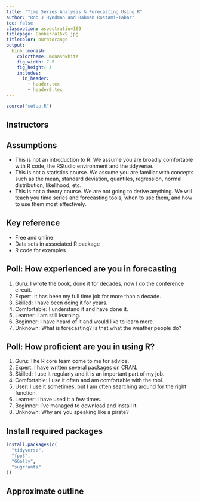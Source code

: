 ```yaml
---
title: "Time Series Analysis & Forecasting Using R"
author: "Rob J Hyndman and Bahman Rostami-Tabar"
toc: false
classoption: aspectratio=169
titlepage: Canberra16x9.jpg
titlecolor: burntorange
output:
  binb::monash:
    colortheme: monashwhite
    fig_width: 7.5
    fig_height: 3
    includes:
      in_header:
        - header.tex
        - header0.tex
---
```


```r
source("setup.R")
```

## Instructors

\placefig{0.6}{1.5}{width=3.5cm}{Rob}
\begin{textblock}{6.5}(5.6,1.3)
\begin{alertblock}{Rob J Hyndman}
\href{https://twitter.com/robjhyndman}{\faicon{twitter} @robjhyndman}\\
\href{https://github.com/robjhyndman}{\faicon{github}  @robjhyndman}\\
\href{https://robjhyndman.com}{\faicon{home} robjhyndman.com}\\
\href{mailto:rob.hyndman@monash.edu}{\faicon{envelope}  rob.hyndman@monash.edu}
\end{alertblock}
\end{textblock}

\placefig{0.6}{5.4}{width=3.5cm}{Bahman}
\begin{textblock}{6.5}(5.6,5.3)
\begin{alertblock}{Bahman Rostami-Tabar}
\href{https://twitter.com/Bahman_R_T}{\faicon{twitter} @Bahman\_R\_T}\\
\href{https://github.com/bahmanrostamitabar}{\faicon{github}  @bahmanrostamitabar}\\
\href{https://bahmanrt.com}{\faicon{home} bahmanrt.com}\\
\href{mailto:rostami-tabarb@cardiff.ac.uk}{\faicon{envelope}  rostami-tabarb@cardiff.ac.uk}
\end{alertblock}
\end{textblock}


## Assumptions

  * This is not an introduction to R. We assume you are broadly comfortable with R code, the RStudio environment and the tidyverse.
  * This is not a statistics course. We assume you are familiar with concepts such as the mean, standard deviation, quantiles, regression, normal distribution, likelihood, etc.
  * This is not a theory course. We are not going to derive anything. We will teach you time series and forecasting tools, when to use them, and how to use them most effectively.

## Key reference

\large

\begin{block}{}\bf
\hangafter=1\hangindent=.3cm
 {Hyndman, R.~J. \& Athanasopoulos, G. (2021) \emph{Forecasting: principles and practice}, 3rd ed.}
\end{block}\pause
\begin{alertblock}{}\Large
\centerline{\bf OTexts.org/fpp3/}
\end{alertblock}

\pause

  * Free and online
  * Data sets in associated R package
  * R code for examples

## Poll: How experienced are you in forecasting

  1. Guru: I wrote the book, done it for decades, now I do the conference circuit.
  2. Expert: It has been my full time job for more than a decade.
  3. Skilled: I have been doing it for years.
  1. Comfortable: I understand it and have done it.
  1. Learner: I am still learning.
  1. Beginner: I have heard of it and would like to learn more.
  1. Unknown: What is forecasting? Is that what the weather people do?

## Poll: How proficient are you in using R?

\fontsize{14}{15}\sf

  1. Guru: The R core team come to me for advice.
  1. Expert: I have written several packages on CRAN.
  1. Skilled: I use it regularly and it is an important part of my job.
  1. Comfortable: I use it often and am comfortable with the tool.
  1. User: I use it sometimes, but I am often searching around for the right function.
  1. Learner: I have used it a few times.
  1. Beginner: I've managed to download and install it.
  1. Unknown: Why are you speaking like a pirate?

## Install required packages



```r
install.packages(c(
  "tidyverse",
  "fpp3",
  "GGally",
  "sugrrants"
))
```


## Approximate outline
\vspace*{-0.1cm}\centering\fontsize{12}{12}\sf
\begin{tabular}{rp{6.6cm}l}
  \toprule
  \bf Day & \bf Topic                   & \bf Chapter \\
  \midrule
  1       & 1. Introduction to tsibbles    & 2 \\
  1       & 2. Time series graphics        & 2 \\
  1       & 3. Transformations             & 3 \\
  1       & 4. Seasonality and trends      & 7 \\
  1       & 5. Time series features        & -- \\
  \midrule
  2       & 6. Introduction to forecasting & 1,3 \\
  2       & 7. Exponential smoothing       & 8 \\
  2       & 8. ARIMA models                & 9 \\
  2       & 9. Dynamic regression          & 10 \\
  2      & 10. Hierarchical forecasting    & 11 \\
  \bottomrule
\end{tabular}

\vspace*{.2cm}\begin{alertblock}{}{\centerline{\Large\textbf{bit.ly/fable2022}}}
\end{alertblock}
